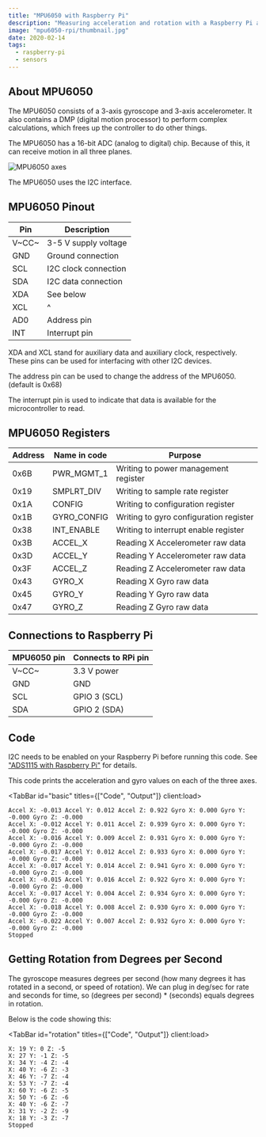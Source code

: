 ```yaml
---
title: "MPU6050 with Raspberry Pi"
description: "Measuring acceleration and rotation with a Raspberry Pi and MPU6050 IMU"
image: "mpu6050-rpi/thumbnail.jpg"
date: 2020-02-14
tags:
  - raspberry-pi
  - sensors
---
```



## About MPU6050

The MPU6050 consists of a 3-axis gyroscope and 3-axis accelerometer. It also contains a DMP (digital motion processor) to perform complex calculations, which frees up the controller to do other things.

The MPU6050 has a 16-bit ADC (analog to digital) chip. Because of this, it can receive motion in all three planes.

![MPU6050 axes](@img/mpu6050-rpi/axes.png)

The MPU6050 uses the I2C interface.

## MPU6050 Pinout

| Pin   | Description          |
| ----- | -------------------- |
| V~CC~ | 3-5 V supply voltage |
| GND   | Ground connection    |
| SCL   | I2C clock connection |
| SDA   | I2C data connection  |
| XDA   | See below            |
| XCL   | ^                    |
| AD0   | Address pin          |
| INT   | Interrupt pin        |

XDA and XCL stand for auxiliary data and auxiliary clock, respectively. These pins can be used for interfacing with other I2C devices.

The address pin can be used to change the address of the MPU6050. (default is 0x68)

The interrupt pin is used to indicate that data is available for the microcontroller to read.

## MPU6050 Registers

| Address | Name in code | Purpose                                |
| ------- | ------------ | -------------------------------------- |
| 0x6B    | PWR_MGMT_1   | Writing to power management register   |
| 0x19    | SMPLRT_DIV   | Writing to sample rate register        |
| 0x1A    | CONFIG       | Writing to configuration register      |
| 0x1B    | GYRO_CONFIG  | Writing to gyro configuration register |
| 0x38    | INT_ENABLE   | Writing to interrupt enable register   |
| 0x3B    | ACCEL_X      | Reading X Accelerometer raw data       |
| 0x3D    | ACCEL_Y      | Reading Y Accelerometer raw data       |
| 0x3F    | ACCEL_Z      | Reading Z Accelerometer raw data       |
| 0x43    | GYRO_X       | Reading X Gyro raw data                |
| 0x45    | GYRO_Y       | Reading Y Gyro raw data                |
| 0x47    | GYRO_Z       | Reading Z Gyro raw data                |

## Connections to Raspberry Pi

| MPU6050 pin | Connects to RPi pin |
| ----------- | ------------------- |
| V~CC~       | 3.3 V power         |
| GND         | GND                 |
| SCL         | GPIO 3 (SCL)        |
| SDA         | GPIO 2 (SDA)        |

## Code

I2C needs to be enabled on your Raspberry Pi before running this code. See ["ADS1115 with Raspberry Pi"](/articles/ads1115-rpi#enabling-i2c) for details.

This code prints the acceleration and gyro values on each of the three axes.

<TabBar id="basic" titles={["Code", "Output"]} client:load>
  <TabPane id="basic" index={0} client:load>
    <CodeFile src="code/mpu6050_basic.py" />
  </TabPane>
  <TabPane id="basic" index={1} client:load>
```
Accel X: -0.013 Accel Y: 0.012 Accel Z: 0.922 Gyro X: 0.000 Gyro Y: -0.000 Gyro Z: -0.000
Accel X: -0.012 Accel Y: 0.011 Accel Z: 0.939 Gyro X: 0.000 Gyro Y: -0.000 Gyro Z: -0.000
Accel X: -0.016 Accel Y: 0.009 Accel Z: 0.931 Gyro X: 0.000 Gyro Y: -0.000 Gyro Z: -0.000
Accel X: -0.017 Accel Y: 0.012 Accel Z: 0.933 Gyro X: 0.000 Gyro Y: -0.000 Gyro Z: -0.000
Accel X: -0.017 Accel Y: 0.014 Accel Z: 0.941 Gyro X: 0.000 Gyro Y: -0.000 Gyro Z: -0.000
Accel X: -0.015 Accel Y: 0.016 Accel Z: 0.922 Gyro X: 0.000 Gyro Y: -0.000 Gyro Z: -0.000
Accel X: -0.017 Accel Y: 0.004 Accel Z: 0.934 Gyro X: 0.000 Gyro Y: -0.000 Gyro Z: -0.000
Accel X: -0.018 Accel Y: 0.008 Accel Z: 0.930 Gyro X: 0.000 Gyro Y: -0.000 Gyro Z: -0.000
Accel X: -0.022 Accel Y: 0.007 Accel Z: 0.932 Gyro X: 0.000 Gyro Y: -0.000 Gyro Z: -0.000
Stopped
```
  </TabPane>
</TabBar>

## Getting Rotation from Degrees per Second

The gyroscope measures degrees per second (how many degrees it has rotated in a second, or speed of rotation). We can plug in deg/sec for rate and seconds for time, so (degrees per second) * (seconds) equals degrees in rotation.

Below is the code showing this:

<TabBar id="rotation" titles={["Code", "Output"]} client:load>
  <TabPane id="rotation" index={0} client:load>
    <CodeFile src="code/mpu6050_rotation.py" />
  </TabPane>
  <TabPane id="rotation" index={1} client:load>
```
X: 19 Y: 0 Z: -5
X: 27 Y: -1 Z: -5
X: 34 Y: -4 Z: -4
X: 40 Y: -6 Z: -3
X: 46 Y: -7 Z: -4
X: 53 Y: -7 Z: -4
X: 60 Y: -6 Z: -5
X: 50 Y: -6 Z: -6
X: 40 Y: -6 Z: -7
X: 31 Y: -2 Z: -9
X: 18 Y: -3 Z: -7
Stopped
```
  </TabPane>
</TabBar>
